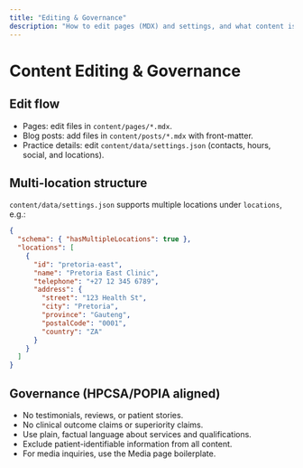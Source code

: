 ```yaml
---
title: "Editing & Governance"
description: "How to edit pages (MDX) and settings, and what content is allowed."
---
```


# Content Editing & Governance

## Edit flow

- Pages: edit files in `content/pages/*.mdx`.
- Blog posts: add files in `content/posts/*.mdx` with front-matter.
- Practice details: edit `content/data/settings.json` (contacts, hours, social, and locations).

## Multi-location structure

`content/data/settings.json` supports multiple locations under `locations`, e.g.:

```json
{
  "schema": { "hasMultipleLocations": true },
  "locations": [
    {
      "id": "pretoria-east",
      "name": "Pretoria East Clinic",
      "telephone": "+27 12 345 6789",
      "address": {
        "street": "123 Health St",
        "city": "Pretoria",
        "province": "Gauteng",
        "postalCode": "0001",
        "country": "ZA"
      }
    }
  ]
}
```

## Governance (HPCSA/POPIA aligned)

- No testimonials, reviews, or patient stories.
- No clinical outcome claims or superiority claims.
- Use plain, factual language about services and qualifications.
- Exclude patient-identifiable information from all content.
- For media inquiries, use the Media page boilerplate.

